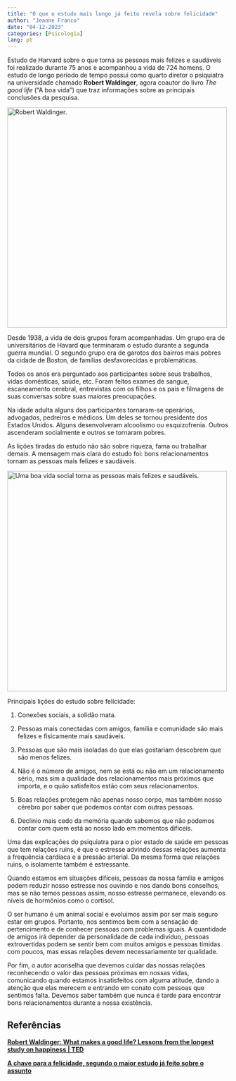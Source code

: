 ---
title: "O que o estudo mais longo já feito revela sobre felicidade"
author: "Jeanne Franco"
date: "04-12-2023"
categories: [Psicologia]
lang: pt
---

Estudo de Harvard sobre o que torna as pessoas mais felizes e saudáveis foi realizado durante 75 anos e acompanhou a vida de 724 homens. O estudo de longo período de tempo possui como quarto diretor o psiquiatra na universidade chamado **Robert Waldinger**, agora coautor do livro *The good life* ("A boa vida") que traz informações sobre as principais conclusões da pesquisa.

[![Robert Waldinger.](images/145768d0-b3c7-11ed-89f4-f3657d2bfa3b-01.jpg){width="500"}](https://www.bbc.com/portuguese/articles/cxe3pgjzj3no)

Desde 1938, a vida de dois grupos foram acompanhadas. Um grupo era de universitários de Havard que terminaram o estudo durante a segunda guerra mundial. O segundo grupo era de garotos dos bairros mais pobres da cidade de Boston, de famílias desfavorecidas e problemáticas.

Todos os anos era perguntado aos participantes sobre seus trabalhos, vidas domésticas, saúde, etc. Foram feitos exames de sangue, escaneamento cerebral, entrevistas com os filhos e os pais e filmagens de suas conversas sobre suas maiores preocupações.

Na idade adulta alguns dos participantes tornaram-se operários, advogados, pedreiros e médicos. Um deles se tornou presidente dos Estados Unidos. Alguns desenvolveram alcoolismo ou esquizofrenia. Outros ascenderam socialmente e outros se tornaram pobres.

As lições tiradas do estudo não são sobre riqueza, fama ou trabalhar demais. A mensagem mais clara do estudo foi: bons relacionamentos tornam as pessoas mais felizes e saudáveis.

[![Uma boa vida social torna as pessoas mais felizes e saudáveis.](images/64ac0f30-b3df-11ed-b692-77bb49844666.jpg){fig-align="center" width="500"}](https://www.bbc.com/portuguese/articles/cxe3pgjzj3no)

Principais lições do estudo sobre felicidade:

1.  Conexões sociais, a solidão mata.

2.  Pessoas mais conectadas com amigos, família e comunidade são mais felizes e fisicamente mais saudáveis.

3.  Pessoas que são mais isoladas do que elas gostariam descobrem que são menos felizes.

4.  Não é o número de amigos, nem se está ou não em um relacionamento sério, mas sim a qualidade dos relacionamentos mais próximos que importa, e o quão satisfeitos estão com seus relacionamentos.

5.  Boas relações protegem não apenas nosso corpo, mas também nosso cérebro por saber que podemos contar com outras pessoas.

6.  Declínio mais cedo da memória quando sabemos que não podemos contar com quem está ao nosso lado em momentos difíceis.

Uma das explicações do psiquiatra para o pior estado de saúde em pessoas que tem relações ruins, é que o estresse advindo dessas relações aumenta a frequência cardíaca e a pressão arterial. Da mesma forma que relações ruins, o isolamente também é estressante.

Quando estamos em situações difíceis, pessoas da nossa família e amigos podem reduzir nosso estresse nos ouvindo e nos dando bons conselhos, mas se não temos pessoas assim, nosso estresse permanece, elevando os níveis de hormônios como o cortisol.

O ser humano é um animal social e evoluimos assim por ser mais seguro estar em grupos. Portanto, nos sentimos bem com a sensação de pertencimento e de conhecer pessoas com problemas iguais. A quantidade de amigos irá depender da personalidade de cada indivíduo, pessoas extrovertidas podem se sentir bem com muitos amigos e pessoas tímidas com poucos, mas essas relações devem necessariamente ter qualidade.

Por fim, o autor aconselha que devemos cuidar das nossas relações reconhecendo o valor das pessoas próximas em nossas vidas, comunicando quando estamos insatisfeitos com alguma atitude, dando a atenção que elas merecem e entrando em conato com pessoas que sentimos falta. Devemos saber também que nunca é tarde para encontrar bons relacionamentos durante a nossa existência.

## Referências

[**Robert Waldinger: What makes a good life? Lessons from the longest study on happiness \| TED**](https://www.youtube.com/watch?v=8KkKuTCFvzI)

[**A chave para a felicidade, segundo o maior estudo já feito sobre o assunto**](https://www.bbc.com/portuguese/articles/cxe3pgjzj3no)
